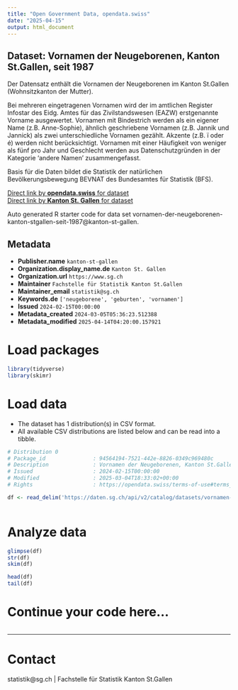 ```yaml
---
title: "Open Government Data, opendata.swiss"
date: "2025-04-15"
output: html_document
---
```


## Dataset: Vornamen der Neugeborenen, Kanton St.Gallen, seit 1987

Der Datensatz enthält die Vornamen der Neugeborenen im Kanton St.Gallen (Wohnsitzkanton der Mutter). 

Bei mehreren eingetragenen Vornamen wird der im amtlichen Register Infostar des Eidg. Amtes für das Zivilstandswesen (EAZW) erstgenannte Vorname ausgewertet. Vornamen mit Bindestrich werden als ein eigener Name (z.B. Anne-Sophie), ähnlich geschriebene Vornamen (z.B. Jannik und Jannick) als zwei unterschiedliche Vornamen gezählt.  Akzente (z.B. ï oder é) werden nicht berücksichtigt. Vornamen mit einer Häufigkeit von weniger als fünf pro Jahr und Geschlecht werden aus Datenschutzgründen in der Kategorie 'andere Namen' zusammengefasst. 

Basis für die Daten bildet die Statistik der natürlichen Bevölkerungsbewegung BEVNAT des Bundesamtes für Statistik (BFS).

[Direct link by **opendata.swiss** for dataset](https://opendata.swiss/de/dataset/vornamen-der-neugeborenen-kanton-st-gallen-seit-1987)<br>
[Direct link by **Kanton St. Gallen** for dataset](https://daten.sg.ch/explore/dataset/vornamen-der-neugeborenen-kanton-stgallen-seit-1987/)

Auto generated R starter code for data set vornamen-der-neugeborenen-kanton-stgallen-seit-1987@kanton-st-gallen.

## Metadata

- **Publisher.name** `kanton-st-gallen`
- **Organization.display_name.de** `Kanton St. Gallen`
- **Organization.url** `https://www.sg.ch`
- **Maintainer** `Fachstelle für Statistik Kanton St.Gallen`
- **Maintainer_email** `statistik@sg.ch`
- **Keywords.de** `['neugeborene', 'geburten', 'vornamen']`
- **Issued** `2024-02-15T00:00:00`
- **Metadata_created** `2024-03-05T05:36:23.512388`
- **Metadata_modified** `2025-04-14T04:20:00.157921`


# Load packages

```r

library(tidyverse)
library(skimr)

```

# Load data

-   The dataset has 1 distribution(s) in CSV format.
-   All available CSV distributions are listed below and can be read into a tibble.

```r

# Distribution 0
# Package_id               : 94564194-7521-442e-8826-0349c969480c
# Description              : Vornamen der Neugeborenen, Kanton St.Gallen, seit 1987 (csv)
# Issued                   : 2024-02-15T00:00:00
# Modified                 : 2025-03-04T18:33:02+00:00
# Rights                   : https://opendata.swiss/terms-of-use#terms_by

df <- read_delim('https://daten.sg.ch/api/v2/catalog/datasets/vornamen-der-neugeborenen-kanton-stgallen-seit-1987/exports/csv?use_labels=true')



```

# Analyze data

```r

glimpse(df)
str(df)
skim(df)

head(df)
tail(df)

```

# Continue your code here...

```r

```

------------------------------------------------------------------------

# Contact

statistik@sg.ch | Fachstelle für Statistik Kanton St.Gallen

